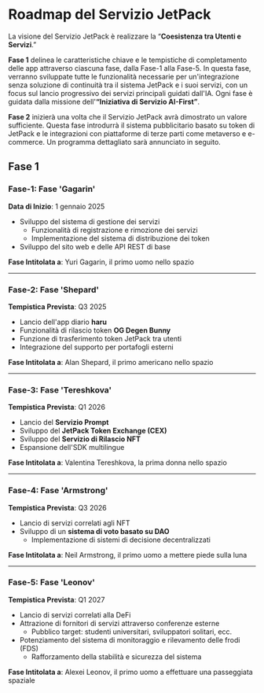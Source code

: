# Roadmap del Servizio JetPack

La visione del Servizio JetPack è realizzare la “**Coesistenza tra Utenti e Servizi**.”

**Fase 1** delinea le caratteristiche chiave e le tempistiche di completamento delle app attraverso ciascuna fase, dalla Fase-1 alla Fase-5. In questa fase, verranno sviluppate tutte le funzionalità necessarie per un'integrazione senza soluzione di continuità tra il sistema JetPack e i suoi servizi, con un focus sul lancio progressivo dei servizi principali guidati dall'IA. Ogni fase è guidata dalla missione dell'**“Iniziativa di Servizio AI-First”**.

**Fase 2** inizierà una volta che il Servizio JetPack avrà dimostrato un valore sufficiente. Questa fase introdurrà il sistema pubblicitario basato su token di JetPack e le integrazioni con piattaforme di terze parti come metaverso e e-commerce. Un programma dettagliato sarà annunciato in seguito.


## Fase 1

### **Fase-1: Fase 'Gagarin'**
**Data di Inizio**: 1 gennaio 2025

- Sviluppo del sistema di gestione dei servizi
  - Funzionalità di registrazione e rimozione dei servizi
  - Implementazione del sistema di distribuzione dei token
- Sviluppo del sito web e delle API REST di base

**Fase Intitolata a**: Yuri Gagarin, il primo uomo nello spazio

---

### **Fase-2: Fase 'Shepard'**
**Tempistica Prevista**: Q3 2025

- Lancio dell'app diario **haru**
- Funzionalità di rilascio token **OG Degen Bunny**
- Funzione di trasferimento token JetPack tra utenti
- Integrazione del supporto per portafogli esterni

**Fase Intitolata a**: Alan Shepard, il primo americano nello spazio

---

### **Fase-3: Fase 'Tereshkova'**
**Tempistica Prevista**: Q1 2026

- Lancio del **Servizio Prompt**
- Sviluppo del **JetPack Token Exchange (CEX)**
- Sviluppo del **Servizio di Rilascio NFT**
- Espansione dell'SDK multilingue

**Fase Intitolata a**: Valentina Tereshkova, la prima donna nello spazio

---

### **Fase-4: Fase 'Armstrong'**
**Tempistica Prevista**: Q3 2026

- Lancio di servizi correlati agli NFT
- Sviluppo di un **sistema di voto basato su DAO**
  - Implementazione di sistemi di decisione decentralizzati

**Fase Intitolata a**: Neil Armstrong, il primo uomo a mettere piede sulla luna

---

### **Fase-5: Fase 'Leonov'**
**Tempistica Prevista**: Q1 2027

- Lancio di servizi correlati alla DeFi
- Attrazione di fornitori di servizi attraverso conferenze esterne
  - Pubblico target: studenti universitari, sviluppatori solitari, ecc.
- Potenziamento del sistema di monitoraggio e rilevamento delle frodi (FDS)
  - Rafforzamento della stabilità e sicurezza del sistema

**Fase Intitolata a**: Alexei Leonov, il primo uomo a effettuare una passeggiata spaziale